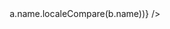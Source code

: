 <Layout>
  <Header />
  <Section title="경력 사항">
    <Detail
      title="(주)한샘"
      period="2023.02 - 재직중"
      content={[
        {
          title: "리모델링 외주 시공 프로 출석 관리 시스템",
          description: [
            "리모델링 공사 현장에서 근무하는 시공 프로의 출석 관리 시스템 클라이언트 개발",
            "Turborepo, React, Typescript, Tailwindcss, React-query, Jenkins, vite, vitest, testing-library, TDD",
          ],
        },
        {
          title: "ERP 시스템 개발 및 마이그레이션",
          description: [
            "리모델링 실시간 관제 시스템, 홈퍼니싱 현장 모바일",
            "Turborepo, NextJS, Typescript, React-Query, Jenkins, vite, vitest, testing-library, TDD",
          ],
        },
        {
          title: "홈퍼니싱(가구 배송/시공 시스템) 개발 및 운영",
          description: [
            "홈퍼니싱 모바일 애플리케이션 개발 (웹뷰)",
            "홈퍼니싱 PC 애플리케이션 개발 (어드민)",
            "React, Typescript, Jenkins",
          ],
        },
      ]}
    />
    <Detail
      title="슈퍼메이커즈"
      period="2021.12 - 2022.12"
      ect="오프라인 사업 집중화로 인한 개발팀 해체"
      content={[
        {
          title: "온라인 반찬 커머스 애플리케이션 '슈퍼키친'(미운영) 개발",
          description: [
            "반찬을 온라인으로 주문하거나 구독할 수 있는 웹 애플리케이션 개발",
            "NextJS, Typescript, React-Query, Turborepo, Emotion, Github Actions, Docker, CI/CD, jest, testing-library, TDD",
          ],
        },
        {
          title: "'슈퍼키친' 어드민 개발",
          description: [
            "커머스 웹 애플리케이션 어드민 플랫폼 개발(CMS, CRM, RMS, BI, OMS, WMS, TMS)",
          ],
        },
      ]}
    />
    <Detail
      title="(주)한화생명"
      period="2021.01 - 2021.12"
      ect="파트장이 슈퍼메이커즈 CTO 이직 후 이직 제안"
      content={[
        {
          title: "보험 상품 컨텐츠 관리 시스템 'HLI-CMS' 개발",
          description: [
            "구독형 보험, 다이렉트 보험의 생성 및 관리를 위한 CMS 툴을 개발",
            "API mocking을 활용하여 정해진 Spec을 기반으로 백엔드-프론트 개발이 병렬적으로 진행될 수 있게함",
            "NextJS, Typescript, antd, jest, testing-library, msw",
          ],
        },
        {
          title:
            "다이렉트 보험 웹 애플리케이션 '온슈어'(https://direct.hanwhalife.com) 개발",
          description: [
            "CMS로 생성된 보험 상품을 고객에게 제공하기 위한 보험 플랫폼 개발",
            "NextJS, Typescript, React-Query, Sentry, jest, testing-library, TDD",
          ],
        },
      ]}
    />
    <Detail
      title="인프랩"
      period="2018.10 - 2020.05"
      content={[
        {
          title: "코딩 교육 플랫폼 '인프런'(https://inflearn.com) 개발",
          description: [
            "워드프레스 기반 웹 애플리케이션을 NodeJS 기반의 애플리케이션으로 마이그레이션",
            "코드 Linting, 유닛 테스트, 코드 리뷰 프로세스 도입, 스프린트 기반 개발 및 데일리 스크럼 도입",
            "JavaScript와 함수형 기반의 라이브러리 FxJS를 활용한 프론트엔드 개발, Webpack, Babel, Scss",
          ],
        },
        {
          title: "인프런 어드민 개발",
          description: [
            "인프런 강의 로드맵 기능 관리를 위한 웹 어드민 서비스(CMS) 개발",
            "NextJS, React, Redux",
          ],
        },
      ]}
    />
    <Detail
      title="제플린엑스"
      period="2018.07 - 2018.09"
      content={[
        {
          title: "인터렉티브 컴퓨팅 플랫폼 '제플'(https://zepl.com) 개발 ",
          description: [
            "Angular 기반의 클라이언트를 React로 마이그레이션",
            "React, Redux, Redux-Saga, Webpack, Babel, Scss, jest, enzyme, TDD",
          ],
        },
      ]}
    />
    <Detail
      title="텀블벅"
      period="2018.10 - 2020.05"
      ect="개발팀 인원 감축(경영악화)"
      content={[
        {
          title:
            "크라우드 펀딩 웹 애플리케이션 '텀블벅'(https://tumblbug.com) 개발 및 유지보수",
          description: [
            "Ruby on Rails를 이용해 개발되어 서버 사이드에서 제공하던 클라이언트를 React로 마이그레이션",
            "정적 코드 분석 툴 도입 및 커밋 단계에서 코드 분석 및 유닛 테스팅을 도입하여 협업 방식 개선",
            "React, styled-components, ESLint, lint-staged, husky, jest, enzyme, TDD",
          ],
        },
      ]}
    />
    <Detail
      title="(주)한화L&C"
      period="2014.06 - 2016.05"
      content={[
        {
          title: "재무회계팀",
          description: [
            "Oracle ERP Account Receivable, Account Payable",
            "회계 담당(매출채권 / 매입채무)",
            "세무 담당(부가세 / 원천세)",
          ],
        },
      ]}
    />
  </Section>
  <Section title="사이드 프로젝트">
    <div className="flex flex-row gap-4 flex-wrap">
      <Detail
        title="Prompts"
        url="https://github.com/khw1031/prompts"
        period="Fabric AI 활용한 프롬프팅 pattern 모음"
      />
      <Detail
        title="Doton"
        url="https://www.npmjs.com/package/doton"
        period="개발 환경 구성을 쉽게 초기화할 수 있는 CLI 도구"
      />
    </div>
  </Section>
  <Section title="기술 스택 • 툴">
    <Keywords
      keywords={[
        { name: "TypeScript", color: "bg-neutral-600" },
        { name: "React", color: "bg-neutral-600" },
        { name: "ReactNative", color: "bg-neutral-600" },
        { name: "CSS", color: "bg-neutral-600" },
        { name: "HTML", color: "bg-neutral-600" },
        { name: "NextJS", color: "bg-neutral-600" },
        { name: "Git", color: "bg-neutral-600" },
        { name: "Jenkins", color: "bg-neutral-600" },
        { name: "CI/CD", color: "bg-neutral-600" },
      ].sort((a, b) => a.name.localeCompare(b.name))}
    />
  </Section>
  <Section title="교육 사항">
    <Detail
      title="패스트캠퍼스"
      period="2017 (수료)"
      content={[{ title: "프론트엔드 부트캠프" }]}
    />
    <Detail
      title="Udacity"
      period="2016 (수료)"
      content={[{ title: "Nano Degree, Intro to Programming" }]}
    />
    <Detail
      title="성균관대학교"
      period="2005.03 - 2014.08 (졸업)"
      content={[
        {
          title: "경영대학 경영학과",
          description: ["학점: 3.21/4.5", "자퇴 후 재입학"],
        },
      ]}
    />
    <Detail
      title="홍익대학교"
      period="2006.03 - 2010.02 (중퇴)"
      content={[
        {
          title: "미술대학 예술학과",
          description: ["학점: 2.73/4.5", "제대 후 자퇴"],
        },
      ]}
    />
  </Section>
</Layout>
